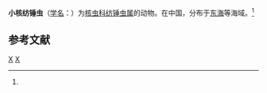{{Speciesbox
| taxon = Lithatractus nucleolus
| binomial_authority = (Tan et Su, 1982)<ref name='id9075'>{{cite web| url =http://www.bioinfo.cn/db05/BjdwSpecies.php?action=view&id=9075| title =小核纺锤虫| work =《中国动物物种编目数据库》| publisher =中国科学院微生物研究所| author =中国科学院动物研究所| accessdate =2009-04-16| deadurl =yes| archiveurl =https://web.archive.org/web/20160305025850/http://www.bioinfo.cn/db05/BjdwSpecies.php?action=view&id=9075| archivedate =2016-03-05}}</ref>
}}

'''小核纺锤虫'''（[[学名|学名]]：{{lang|la|''Lithatractus nucleolus''}}）为[[核虫科|核虫科]][[纺锤虫属|纺锤虫属]]的动物。在中国，分布于[[东海|东海]]等海域。<ref name='id9075'/>

== 参考文献 ==
{{reflist}}

{{放射虫小作品}}

{{Taxonbar}}
[[Category:1982年描述的动物|X]]
[[Category:纺锤虫属|X]]